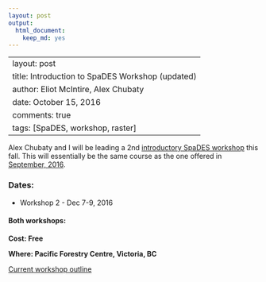 ```yaml
---
layout: post
output:
  html_document:
    keep_md: yes
---
```

---
layout: post
title: Introduction to SpaDES Workshop (updated)
author: Eliot McIntire, Alex Chubaty
date: October 15, 2016
comments: true
tags: [SpaDES, workshop, raster]
---

Alex Chubaty and I will be leading a 2nd [introductory SpaDES workshop](http://rpubs.com/PredictiveEcology/SpaDES-Intro-Outline) this fall.
This will essentially be the same course as the one offered in [September, 2016](http://rpubs.com/PredictiveEcology/Archives-Sept16-Outline). 


### Dates: 

- Workshop 2 - Dec 7-9, 2016

#### Both workshops:

**Cost: Free**

**Where: Pacific Forestry Centre, Victoria, BC**

[Current workshop outline](http://rpubs.com/PredictiveEcology/SpaDES-Intro-Outline)

